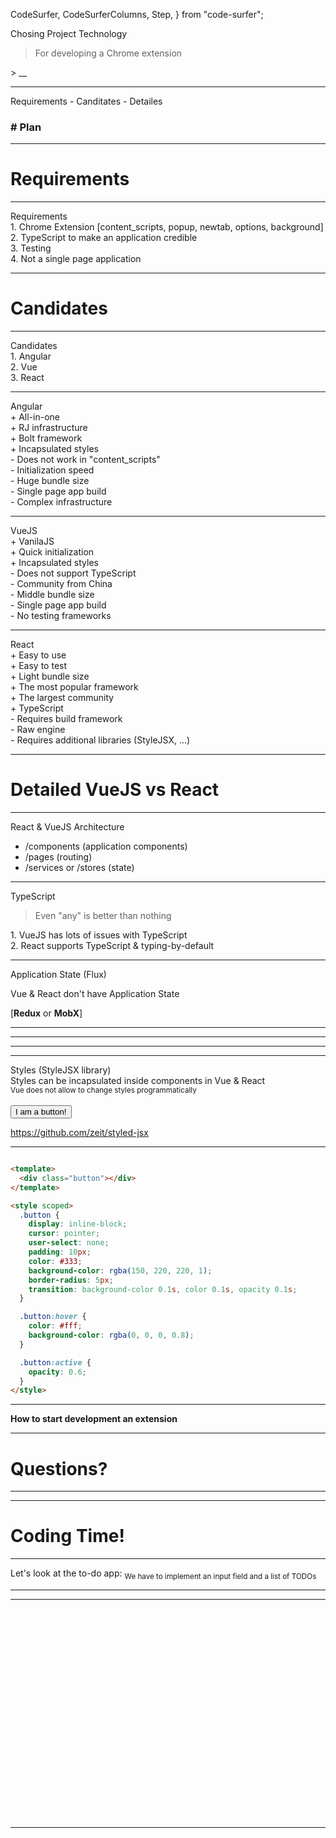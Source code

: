   CodeSurfer,
  CodeSurferColumns,
  Step,
} from "code-surfer";



<Layout fade particles logo align="left">

<VeryBigBadge>
  Chosing Project Technology
</VeryBigBadge>

> For developing a Chrome extension

<Formula>> __</Formula>

</Layout>

---

<Layout fade particles logo>

<BigBadge>
  Requirements - Canditates - Detailes
</BigBadge>

<h3>
  # Plan
</h3>

</Layout>

---

<Layout fade particles logo>

# Requirements

</Layout>

---

<Layout fade particles logo>

<Panel>
  Requirements
</Panel>

<div style={{display: 'flex', fontSize: "90%", flexDirection: 'column', textAlign: 'left', width: "100%", justifyContent: "center"}}>
  <div style={{fontWeight: 800}}>
    1. Chrome Extension [content_scripts, popup, newtab, options, background]
  </div>
  <div style={{fontWeight: 800, marginTop: "20px"}}>
    2. TypeScript to make an application credible
  </div>
  <div style={{fontWeight: 800, marginTop: "20px"}}>
    3. Testing
  </div>
  <div style={{fontWeight: 800, marginTop: "20px"}}>
    4. Not a single page application
  </div>
</div>

</Layout>

---

<Layout fade particles logo>

# Candidates

</Layout>

---

<Layout fade particles logo>

<Panel>
  Candidates
</Panel>

<div style={{display: 'flex', fontSize: "90%", flexDirection: 'column', textAlign: 'left', width: "100%", justifyContent: "center"}}>
  <div style={{fontWeight: 800}}>
    1. Angular
  </div>
  <div style={{fontWeight: 800, marginTop: "20px"}}>
    2. Vue
  </div>
  <div style={{fontWeight: 800, marginTop: "20px"}}>
    3. React
  </div>
</div>

</Layout>

---

<Layout fade particles logo>

<Panel>
  Angular
</Panel>

<div style={{display: 'flex', fontSize: "90%", flexDirection: 'column', textAlign: 'left', width: "100%", justifyContent: "center"}}>
  <div style={{}}>
    <BigPanel color="#2ECC71">
      + All-in-one<br/>
      + RJ infrastructure<br/>
      + Bolt framework<br/>
      + Incapsulated styles
    </BigPanel>
  </div>
  <div style={{marginTop: "20px"}}>
    <BigPanel>
      - Does not work in "content_scripts"<br/>
      - Initialization speed<br/>
      - Huge bundle size<br/>
      - Single page app build<br/>
      - Complex infrastructure
    </BigPanel>
  </div>
</div>

</Layout>

---

<Layout fade particles logo>

<Panel>
  VueJS
</Panel>

<div style={{display: 'flex', fontSize: "90%", flexDirection: 'column', textAlign: 'left', width: "100%", justifyContent: "center"}}>
  <div style={{}}>
    <BigPanel color="#2ECC71">
      + VanilaJS<br/>
      + Quick initialization<br/>
      + Incapsulated styles
    </BigPanel>
  </div>
  <div style={{marginTop: "20px"}}>
    <BigPanel>
      - Does not support TypeScript<br/>
      - Community from China<br/>
      - Middle bundle size<br/>
      - Single page app build<br/>
      - No testing frameworks
    </BigPanel>
  </div>
</div>

</Layout>

---

<Layout fade particles logo>

<Panel>
  React
</Panel>

<div style={{display: 'flex', fontSize: "90%", flexDirection: 'column', textAlign: 'left', width: "100%", justifyContent: "center"}}>
  <div style={{}}>
    <BigPanel color="#2ECC71">
      + Easy to use<br/>
      + Easy to test<br/>
      + Light bundle size<br/>
      + The most popular framework<br/>
      + The largest community<br/>
      + TypeScript
    </BigPanel>
  </div>
  <div style={{marginTop: "20px"}}>
    <BigPanel>
      - Requires build framework<br/>
      - Raw engine<br/>
      - Requires additional libraries (StyleJSX, ...)
    </BigPanel>
  </div>
</div>

</Layout>

---

<Layout fade particles logo>

# Detailed VueJS vs React

</Layout>

---

<Layout fade particles logo align="left">

<Panel>
  React & VueJS Architecture
</Panel>

- /components (application components)
- /pages (routing)
- /services or /stores (state)

</Layout>

---

<Layout fade particles logo>

<Panel>
  TypeScript
</Panel>

> Even "any" is better than nothing

<div style={{fontSize: "65%", marginTop: "20px", textAlign: "left"}}>
  1. VueJS has lots of issues with TypeScript<br/>
  2. React supports TypeScript & typing-by-default
</div>

</Layout>

---

<Layout fade particles logo>

<Panel>
  Application State (Flux)
</Panel>

Vue & React don't have Application State

[**Redux** or **MobX**]

</Layout>

---

<Layout fade particles logo>

<EffectImage src="trendings.png" title="USA Trendings"/>

</Layout>

---

<Layout fade particles logo>

<EffectImage src="trendings-world.png" title="Global Trendings"/>

</Layout>

---

<Layout fade particles logo>

<EffectImage src="size-compare.png" title="Bundle size"/>

</Layout>

---

<Layout fade particles logo>

<Panel>
  Styles (StyleJSX library)
</Panel>

<div>
  Styles can be incapsulated inside components in Vue & React
  <br/>
  <sub>Vue does not allow to change styles programmatically</sub>
  <br/>
  <br/>
  <Button>I am a button!</Button>
</div>

https://github.com/zeit/styled-jsx

</Layout>

---

<Layout fade logo width="100vw" align="left">

<CodeSurferColumns>

  <Step>

  ```jsx subtitle="React" file=./examples/style/button.tsx
  ```

  ```html subtitle="VueJS"
  <template>
    <div class="button"></div>
  </template>

  <style scoped>
    .button {
      display: inline-block;
      cursor: pointer;
      user-select: none;
      padding: 10px;
      color: #333;
      background-color: rgba(150, 220, 220, 1);
      border-radius: 5px;
      transition: background-color 0.1s, color 0.1s, opacity 0.1s;
    }

    .button:hover {
      color: #fff;
      background-color: rgba(0, 0, 0, 0.8);
    }

    .button:active {
      opacity: 0.6;
    }
  </style>
  ```

  </Step>

</CodeSurferColumns>

</Layout>

---

<Layout fade particles logo>

**How to start development an extension**

<div>
  <Terminal
    height={500}
    lines={[
      {
        'text': 'npm install -g gatsby-cli',
        'cmd': true,
      },
      loadingSpinner({
        onLoading: 'Installing...',
        onLoad: 'Gatsby has been installed!',
        }),
      {
        'text': 'gatsby new todo-app https://github.com/makamekm/gatsby-starter-typescript-ioc-mobx-chrome-extension',
        'cmd': true,
      },
      loadingSpinner({
        onLoading: 'Initializing...',
        onLoad: 'Your app has been initialized!',
      }),
      {
        'text': 'cd todo-app',
        'cmd': true,
      },
      {
        'text': 'npm run start',
        'cmd': true,
      },
      loadingSpinner({
        onLoading: 'Compiling...',
        onLoad: 'Your app is ready at http://localhost:8000/',
      }),
      {
        'text': '',
      },
      {
        'text': '~~~ You are ready to go! ~~~',
      },
    ]}
    interval={20}
  />
</div>

</Layout>

---

<Layout fade particles logo>

# Questions?

</Layout>

---

<Layout fade particles logo>

<EffectImage src="yoda.jpg" title="Thank you!"/>

</Layout>

---

<Layout fade particles logo>

# Coding Time!

</Layout>

---

<Layout fade particles logo width="100vw">

<div>
  <Badge>Let's look at the to-do app:</Badge>
  <sub>We have to implement an input field and a list of TODOs</sub>

  <div style={{marginTop: "50px"}}>
    <TodoAppLayout>
      <TodoAppPage/>
    </TodoAppLayout>
  </div>
</div>

</Layout>

---

<Layout fade particles logo>

<EffectImage src="structure.png" title="Project structure"/>

</Layout>

---

<Layout fade logo width="100vw" align="left">

<CodeSurfer>

  ```tsx 6 subtitle="Register Service" file=./examples/todo/libs/root.services.dict.ts
  ```

  ```tsx 6[93:103] subtitle="Register TODO Service" file=./examples/todo/libs/root.services.dict.ts
  ```

  ```tsx subtitle="TODO Service" file=./examples/todo/services/todo.service.ts
  ```

  ```tsx 7:11 subtitle="TODO Service [Todo interface]" file=./examples/todo/services/todo.service.ts
  ```

  ```tsx 14:20 subtitle="TODO Service [Observable]" file=./examples/todo/services/todo.service.ts
  ```

  ```tsx 24:47 subtitle="TODO Service [useHook Constructor]" file=./examples/todo/services/todo.service.ts
  ```

  ```tsx 22,25:26 subtitle="TODO Service [Injection]" file=./examples/todo/services/todo.service.ts
  ```

  ```tsx 49:51 subtitle="TODO Service [Computed]" file=./examples/todo/services/todo.service.ts
  ```

  ```tsx 57:65 subtitle="TODO Service [Add todo - Action]" file=./examples/todo/services/todo.service.ts
  ```

  ```tsx 67:72 subtitle="TODO Service [Toggle todo - Action]" file=./examples/todo/services/todo.service.ts
  ```

  ```tsx 74:78 subtitle="TODO Service [Remove todo - Action]" file=./examples/todo/services/todo.service.ts
  ```

  ```tsx subtitle="Index Page" file=./examples/todo/pages/index.tsx
  ```

  ```tsx subtitle="Todo Component" file=./examples/todo/components/todo-root.tsx
  ```

  ```tsx 9:11 subtitle="Todo Component" file=./examples/todo/components/todo-root.tsx
  ```

  ```tsx 7:26 subtitle="Input" file=./examples/todo/components/input.tsx
  ```

  ```tsx 7 subtitle="Input [Injecting]" file=./examples/todo/components/input.tsx
  ```

  ```tsx 8:10,24[19:30] subtitle="Input [OnChange]" file=./examples/todo/components/input.tsx
  ```

  ```tsx 11:16,25[20:28] subtitle="Input [OnAdd]" file=./examples/todo/components/input.tsx
  ```

  ```tsx 26 subtitle="Input [Value]" file=./examples/todo/components/input.tsx
  ```

  ```tsx 6,9:14,18:24 subtitle="List" file=./examples/todo/components/list.tsx
  ```

  ```tsx 9:15,19:25 subtitle="Item" file=./examples/todo/components/todo.tsx
  ```

  ```tsx 9:15 subtitle="Item [Hooks]" file=./examples/todo/components/todo.tsx
  ```

  ```tsx 19:25 subtitle="Item [Render]" file=./examples/todo/components/todo.tsx
  ```

  ```tsx 155 subtitle="Item [memo, observe]" file=./examples/todo/components/todo.tsx
  ```

  ```tsx 11:13 subtitle="Footer" file=./examples/todo/components/footer.tsx
  ```

</CodeSurfer>

</Layout>

---

<Layout fade particles logo width="100vw">

<div style={{minWidth: "600px"}}>
  <TodoAppLayout>
    <TodoAppPage/>
  </TodoAppLayout>
</div>

</Layout>
